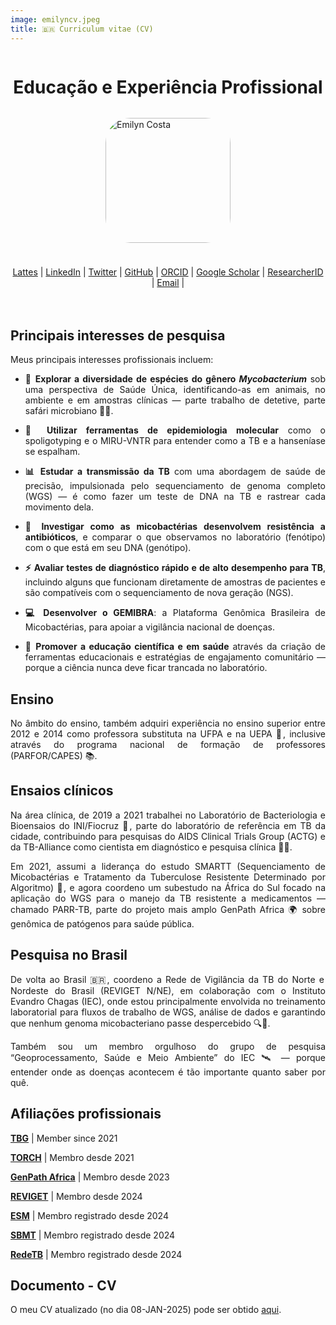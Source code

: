 ```yaml
---
image: emilyncv.jpeg
title: 🇧🇷 Curriculum vitae (CV)
---
```


<div style="display: flex; flex-direction: column; align-items: center;">

<h1 style="text-align: center;">Educação e Experiência Profissional</h1>

<img src="emilyncv.jpeg" alt="Emilyn Costa" style="width: 200px; border-radius: 20%; margin-bottom: 10px;">

<div style="text-align: center; margin-bottom: 20px;">
  <a href="http://lattes.cnpq.br/4561326931035190">Lattes</a> |
  <a href="https://www.linkedin.com/in/emilyncosta/">LinkedIn</a> |
  <a href="https://x.com/emilyncosta">Twitter</a> |
  <a href="https://github.com/emilyncosta">GitHub</a> |
  <a href="https://orcid.org/0000-0002-7445-6620">ORCID</a> |
  <a href="https://scholar.google.com.br/citations?user=QfjcZKoAAAAJ&hl=pt-BR">Google Scholar</a> |
  <a href="https://www.webofscience.com/wos/author/record/K-1170-2015">ResearcherID</a> |
  <a href="mailto:emilyncosta@gmail.com">Email</a> |
</div>
</div>
<!-- Force one column -->
<div style="max-width: 100%; column-count: 1;">

<div style="text-align: justify">

## Principais interesses de pesquisa

Meus principais interesses profissionais incluem:

* **🧫 Explorar a diversidade de espécies do gênero *Mycobacterium*** sob uma perspectiva de Saúde Única, identificando-as em animais, no ambiente e em amostras clínicas — parte trabalho de detetive, parte safári microbiano 🐾🌱.

* **🧬 Utilizar ferramentas de epidemiologia molecular** como o spoligotyping e o MIRU-VNTR para entender como a TB e a hanseníase se espalham.

* **📊 Estudar a transmissão da TB** com uma abordagem de saúde de precisão, impulsionada pelo sequenciamento de genoma completo (WGS) — é como fazer um teste de DNA na TB e rastrear cada movimento dela.

* **💊 Investigar como as micobactérias desenvolvem resistência a antibióticos**, e comparar o que observamos no laboratório (fenótipo) com o que está em seu DNA (genótipo).

* **⚡ Avaliar testes de diagnóstico rápido e de alto desempenho para TB**, incluindo alguns que funcionam diretamente de amostras de pacientes e são compatíveis com o sequenciamento de nova geração (NGS).

* **💻 Desenvolver o GEMIBRA**: a Plataforma Genômica Brasileira de Micobactérias, para apoiar a vigilância nacional de doenças.

* **🧠 Promover a educação científica e em saúde** através da criação de ferramentas educacionais e estratégias de engajamento comunitário — porque a ciência nunca deve ficar trancada no laboratório.

## Ensino

No âmbito do ensino, também adquiri experiência no ensino superior entre 2012 e 2014 como professora substituta na UFPA e na UEPA 🏫, inclusive através do programa nacional de formação de professores (PARFOR/CAPES) 📚.

## Ensaios clínicos

Na área clínica, de 2019 a 2021 trabalhei no Laboratório de Bacteriologia e Bioensaios do INI/Fiocruz 🧫, parte do laboratório de referência em TB da cidade, contribuindo para pesquisas do AIDS Clinical Trials Group (ACTG) e da TB-Alliance como cientista em diagnóstico e pesquisa clínica 🧍‍🔬.

Em 2021, assumi a liderança do estudo SMARTT (Sequenciamento de Micobactérias e Tratamento da Tuberculose Resistente Determinado por Algoritmo) 🧪, e agora coordeno um subestudo na África do Sul focado na aplicação do WGS para o manejo da TB resistente a medicamentos — chamado PARR-TB, parte do projeto mais amplo GenPath Africa 🌍 sobre genômica de patógenos para saúde pública.

## Pesquisa no Brasil

De volta ao Brasil 🇧🇷, coordeno a Rede de Vigilância da TB do Norte e Nordeste do Brasil (REVIGET N/NE), em colaboração com o Instituto Evandro Chagas (IEC), onde estou principalmente envolvida no treinamento laboratorial para fluxos de trabalho de WGS, análise de dados e garantindo que nenhum genoma micobacteriano passe despercebido 🔍🧬.

Também sou um membro orgulhoso do grupo de pesquisa "Geoprocessamento, Saúde e Meio Ambiente" do IEC 🛰️ — porque entender onde as doenças acontecem é tão importante quanto saber por quê.


## Afiliações profissionais

**[TBG](https://www.sun.ac.za/english/faculty/healthsciences/Molecular_Biology_Human_Genetics/tbgenomics/Pages/members.aspx)** | Member since 2021

**[TORCH](https://torch-consortium.com/)** | Membro desde 2021

**[GenPath Africa](https://www.genpath-africa.org/)** | Membro desde 2023

**[REVIGET](https://reviget.org/)** | Membro desde 2024

**[ESM](https://www.esmycobacteriology.eu/)** | Membro registrado desde 2024

**[SBMT](http://sbmt.org.br/)** | Membro registrado desde 2024

**[RedeTB](https://redetb.org.br/)** | Membro registrado desde 2024


## Documento - CV

O meu CV atualizado (no dia 08-JAN-2025) pode ser obtido [aqui](Emilyn_CV_08JAN2025PT.pdf).

</div> <!-- Close justify div -->
</div> <!-- Close one column div -->